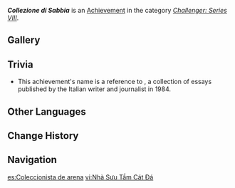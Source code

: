 {{Achievement Infobox
|id           = 82185
|order id     = 2184
|category     = Challenger: Series VIII
|description  = Break the Xenomare Pearl directly without destroying the Resonant Coral Orb while the [[Millennial Pearl Seahorse]] is guiding Hoarthunder.
|requirements = 
|primogems    = 5
|tracking     = 
|topic        = Millennial Pearl Seahorse
|quest        = 
|hidden       = 
}}
'''''Collezione di Sabbia''''' is an [[Achievement]] in the category ''[[Challenger: Series VIII]]''.
<!--
==Gameplay Notes==
-->
==Gallery==
{{Preview
|size=300px
|file1=Millennial Pearl Seahorse Fontemer Hoarthunder
|caption1=Guiding Hoarthunder
|file2=Millennial Pearl Seahorse Fontemer Hoarthunder 2
|caption2=Resonant Coral Orbs
}}

==Trivia==
* This achievement's name is a reference to {{Lang|''{{w|it:Collezione di sabbia|Collezione di sabbia}}''|it=<wbr>|it_tl=Collection of Sand}}, a collection of essays published by the Italian writer and journalist {{w|Italo Calvino}} in 1984.
<!--
==Video Guides==
{{EVT
|video1   = 
|caption1 = 
}}
-->
==Other Languages==
{{Other Languages
|en      = Collezione di Sabbia
|en_lang = it
|en_tl   = Collection of Sand
|zhs     = 砂砾收藏家
|zhs_rm  = Shālì Shōucángjiā
|zht     = 砂礫收藏家
|zht_rm  = Shālì Shōucángjiā
|zh_tl   = Collector of Sand
|ja      = 砂のコレクター
|ja_rm   = Suna no Korekutaa
|ja_tl   = Collector of Sand
|ko      = 모래 수집가
|ko_tl   = Sand Collector
|es      = Coleccionista de arena
|es_tl   = Sand Collector
|fr      = Collezione di Sabbia
|ru      = Собиратель камешков
|ru_tl   = Collector of Pebbles
|th      = ผู้รวบรวมกรวดทราย
|th_rm   = 
|th_tl   = 
|vi      = Nhà Sưu Tầm Cát Đá
|vi_tl   = 
|de      = Collezione di Sabbia
|id      = Collezione di Sabbia
|pt      = Coletor de Areia
|pt_tl   = 
|tr      = Kum Koleksiyoneri
|tr_tl   = Sand Collection
|it      = Collezione di sabbia
|it_tl   = Collection of Sand
}}

==Change History==
{{Change History|4.1}}
<!--
==References==
{{Reflist}}
-->
==Navigation==
{{Achievement Navbox}}

[[es:Coleccionista de arena]]
[[vi:Nhà Sưu Tầm Cát Đá]]